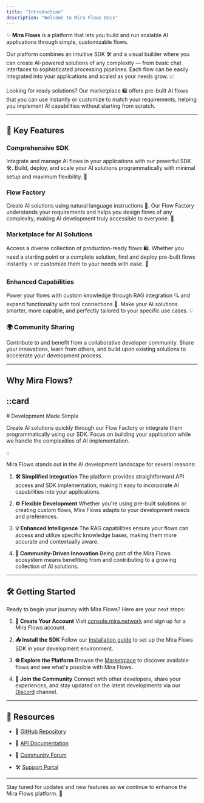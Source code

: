 ```yaml
---
title: "Introduction"
description: "Welcome to Mira Flows Docs"
---
```


✨ **Mira Flows** is a platform that lets you build and run scalable AI applications through simple, customizable flows.

Our platform combines an intuitive SDK 🛠️ and a visual builder where you can create AI-powered solutions of any complexity — from basic chat interfaces to sophisticated processing pipelines. Each flow can be easily integrated into your applications and scaled as your needs grow. 📈

Looking for ready solutions? Our marketplace 🛍️ offers pre-built AI flows that you can use instantly or customize to match your requirements, helping you implement AI capabilities without starting from scratch.

***

## 🚀 Key Features

### **Comprehensive SDK**

Integrate and manage AI flows in your applications with our powerful SDK 🛠️. Build, deploy, and scale your AI solutions programmatically with minimal setup and maximum flexibility. 🚀

### **Flow Factory**

Create AI solutions using natural language instructions 💬. Our Flow Factory understands your requirements and helps you design flows of any complexity, making AI development truly accessible to everyone. 🌟

### **Marketplace for AI Solutions**

Access a diverse collection of production-ready flows 🛍️. Whether you need a starting point or a complete solution, find and deploy pre-built flows instantly ⚡ or customize them to your needs with ease. 🔧

### **Enhanced Capabilities**

Power your flows with custom knowledge through RAG integration 🔍 and expand functionality with tool connections 🔗. Make your AI solutions smarter, more capable, and perfectly tailored to your specific use cases. 💡

### 🌍 Community Sharing

Contribute to and benefit from a collaborative developer community. Share your innovations, learn from others, and build upon existing solutions to accelerate your development process.

***

## Why Mira Flows?

<CardGroup cols="2">
  <Card title="Simplified Integration">

  </Card>

  <Card title="Card" icon="sparkles">

  </Card>
</CardGroup>

## ::card

\# Development Made Simple

Create AI solutions quickly through our Flow Factory or integrate them programmatically using our SDK. Focus on building your application while we handle the complexities of AI implementation.

::

Mira Flows stands out in the AI development landscape for several reasons:

1. **🛠️ Simplified Integration**
   The platform provides straightforward API access and SDK implementation, making it easy to incorporate AI capabilities into your applications.

2. **⚙️ Flexible Development**
   Whether you're using pre-built solutions or creating custom flows, Mira Flows adapts to your development needs and preferences.

3. **💡 Enhanced Intelligence**
   The RAG capabilities ensure your flows can access and utilize specific knowledge bases, making them more accurate and contextually aware.

4. **🤝 Community-Driven Innovation**
   Being part of the Mira Flows ecosystem means benefiting from and contributing to a growing collection of AI solutions.

***

## 🛠️ Getting Started

Ready to begin your journey with Mira Flows? Here are your next steps:

1. **🔑 Create Your Account**
   Visit [console.mira.network](https://console.mira.network/) and sign up for a Mira Flows account.

2. **📥 Install the SDK**
   Follow our [Installation guide](./installation.md) to set up the Mira Flows SDK in your development environment.

3. **🌐 Explore the Platform**
   Browse the [Marketplace](https://console.mira.network/) to discover available flows and see what's possible with Mira Flows.

4. **💬 Join the Community**
   Connect with other developers, share your experiences, and stay updated on the latest developments via our [Discord](https://discord.gg/QmFgbdVw) channel.

***

## 📂 Resources

* 📂 [GitHub Repository](https://github.com/Aroha-Labs/mira-sdk-python)

* 📑 [API Documentation](https://docs.mira.network/api)

* 💬 [Community Forum](#)

* 🛠️ [Support Portal](https://support.mira.network)

***

Stay tuned for updates and new features as we continue to enhance the Mira Flows platform. 🚀